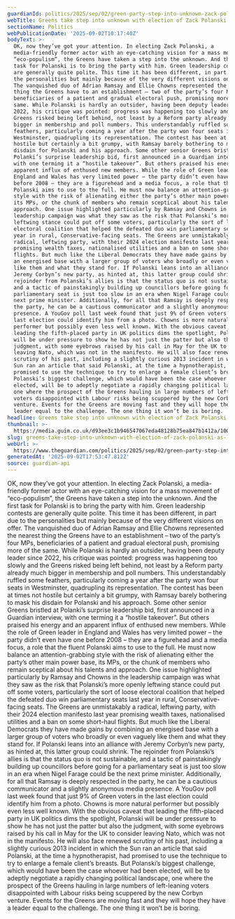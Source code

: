 ```yaml
---
guardianId: politics/2025/sep/02/green-party-step-into-unknown-zack-polanski-leader
webTitle: Greens take step into unknown with election of Zack Polanski as leader
sectionName: Politics
webPublicationDate: '2025-09-02T10:17:40Z'
bodyText: >-
  OK, now they’ve got your attention. In electing Zack Polanski, a
  media-friendly former actor with an eye-catching vision for a mass movement of
  “eco-populism”, the Greens have taken a step into the unknown. And the first
  task for Polanski is to bring the party with him. Green leadership contests
  are generally quite polite. This time it has been different, in part due to
  the personalities but mainly because of the very different visions on offer.
  The vanquished duo of Adrian Ramsay and Ellie Chowns represented the nearest
  thing the Greens have to an establishment – two of the party’s four MPs,
  beneficiaries of a patient and gradual electoral push, promising more of the
  same. While Polanski is hardly an outsider, having been deputy leader since
  2022, his critique was pointed: progress was happening too slowly and the
  Greens risked being left behind, not least by a Reform party already much
  bigger in membership and poll numbers. This understandably ruffled some
  feathers, particularly coming a year after the party won four seats in
  Westminster, quadrupling its representation. The contest has been at times not
  hostile but certainly a bit grumpy, with Ramsay barely bothering to mask his
  disdain for Polanski and his approach. Some other senior Greens bristled at
  Polanki’s surprise leadership bid, first announced in a Guardian interview,
  with one terming it a “hostile takeover”. But others praised his energy and an
  apparent influx of enthused new members. While the role of Green leader in
  England and Wales has very limited power – the party didn’t even have one
  before 2008 – they are a figurehead and a media focus, a role that the fluent
  Polanski aims to use to the full. He must now balance an attention-grabbing
  style with the risk of alienating either the party’s other main power base,
  its MPs, or the chunk of members who remain sceptical about his talents and
  approach. One issue highlighted particularly by Ramsay and Chowns in the
  leadership campaign was what they saw as the risk that Polanski’s more openly
  leftwing stance could put off some voters, particularly the sort of loose
  electoral coalition that helped the defeated duo win parliamentary seats last
  year in rural, Conservative-facing seats. The Greens are unmistakably a
  radical, leftwing party, with their 2024 election manifesto last year
  promising wealth taxes, nationalised utilities and a ban on some short-haul
  flights. But much like the Liberal Democrats they have made gains by combining
  an energised base with a larger group of voters who broadly or even vaguely
  like them and what they stand for. If Polanski leans into an alliance with
  Jeremy Corbyn’s new party, as hinted at, this latter group could shrink. The
  rejoinder from Polanski’s allies is that the status quo is not sustainable,
  and a tactic of painstakingly building up councillors before going for a
  parliamentary seat is just too slow in an era when Nigel Farage could be the
  next prime minister. Additionally, for all that Ramsay is deeply respected in
  the party, he can be a cautious communicator and a slightly anonymous media
  presence. A YouGov poll last week found that just 9% of Green voters in the
  last election could identify him from a photo. Chowns is more natural
  performer but possibly even less well known. With the obvious caveat that
  leading the fifth-placed party in UK politics dims the spotlight, Polanski
  will be under pressure to show he has not just the patter but also the
  judgment, with some eyebrows raised by his call in May for the UK to consider
  leaving Nato, which was not in the manifesto. He will also face renewed
  scrutiny of his past, including a slightly curious 2013 incident in which the
  Sun ran an article that said Polanski, at the time a hypnotherapist, had
  promised to use the technique to try to enlarge a female client’s breasts. But
  Polanski’s biggest challenge, which would have been the case whoever had been
  elected, will be to adeptly negotiate a rapidly changing political landscape,
  one where the prospect of the Greens hauling in large numbers of left-leaning
  voters disappointed with Labour risks being scuppered by the new Corbyn
  venture. Events for the Greens are moving fast and they will hope they have a
  leader equal to the challenge. The one thing it won’t be is boring.
headline: Greens take step into unknown with election of Zack Polanski as leader
thumbnail: >-
  https://media.guim.co.uk/d93ee3c1b946547067eda48128b75ea847b1412a/1009_0_3327_2662/500.jpg
slug: greens-take-step-into-unknown-with-election-of-zack-polanski-as-leader
webUrl: >-
  https://www.theguardian.com/politics/2025/sep/02/green-party-step-into-unknown-zack-polanski-leader
generatedAt: '2025-09-02T17:53:47.812Z'
source: guardian-api
---
```

OK, now they’ve got your attention. In electing Zack Polanski, a media-friendly former actor with an eye-catching vision for a mass movement of “eco-populism”, the Greens have taken a step into the unknown. And the first task for Polanski is to bring the party with him. Green leadership contests are generally quite polite. This time it has been different, in part due to the personalities but mainly because of the very different visions on offer. The vanquished duo of Adrian Ramsay and Ellie Chowns represented the nearest thing the Greens have to an establishment – two of the party’s four MPs, beneficiaries of a patient and gradual electoral push, promising more of the same. While Polanski is hardly an outsider, having been deputy leader since 2022, his critique was pointed: progress was happening too slowly and the Greens risked being left behind, not least by a Reform party already much bigger in membership and poll numbers. This understandably ruffled some feathers, particularly coming a year after the party won four seats in Westminster, quadrupling its representation. The contest has been at times not hostile but certainly a bit grumpy, with Ramsay barely bothering to mask his disdain for Polanski and his approach. Some other senior Greens bristled at Polanki’s surprise leadership bid, first announced in a Guardian interview, with one terming it a “hostile takeover”. But others praised his energy and an apparent influx of enthused new members. While the role of Green leader in England and Wales has very limited power – the party didn’t even have one before 2008 – they are a figurehead and a media focus, a role that the fluent Polanski aims to use to the full. He must now balance an attention-grabbing style with the risk of alienating either the party’s other main power base, its MPs, or the chunk of members who remain sceptical about his talents and approach. One issue highlighted particularly by Ramsay and Chowns in the leadership campaign was what they saw as the risk that Polanski’s more openly leftwing stance could put off some voters, particularly the sort of loose electoral coalition that helped the defeated duo win parliamentary seats last year in rural, Conservative-facing seats. The Greens are unmistakably a radical, leftwing party, with their 2024 election manifesto last year promising wealth taxes, nationalised utilities and a ban on some short-haul flights. But much like the Liberal Democrats they have made gains by combining an energised base with a larger group of voters who broadly or even vaguely like them and what they stand for. If Polanski leans into an alliance with Jeremy Corbyn’s new party, as hinted at, this latter group could shrink. The rejoinder from Polanski’s allies is that the status quo is not sustainable, and a tactic of painstakingly building up councillors before going for a parliamentary seat is just too slow in an era when Nigel Farage could be the next prime minister. Additionally, for all that Ramsay is deeply respected in the party, he can be a cautious communicator and a slightly anonymous media presence. A YouGov poll last week found that just 9% of Green voters in the last election could identify him from a photo. Chowns is more natural performer but possibly even less well known. With the obvious caveat that leading the fifth-placed party in UK politics dims the spotlight, Polanski will be under pressure to show he has not just the patter but also the judgment, with some eyebrows raised by his call in May for the UK to consider leaving Nato, which was not in the manifesto. He will also face renewed scrutiny of his past, including a slightly curious 2013 incident in which the Sun ran an article that said Polanski, at the time a hypnotherapist, had promised to use the technique to try to enlarge a female client’s breasts. But Polanski’s biggest challenge, which would have been the case whoever had been elected, will be to adeptly negotiate a rapidly changing political landscape, one where the prospect of the Greens hauling in large numbers of left-leaning voters disappointed with Labour risks being scuppered by the new Corbyn venture. Events for the Greens are moving fast and they will hope they have a leader equal to the challenge. The one thing it won’t be is boring.
